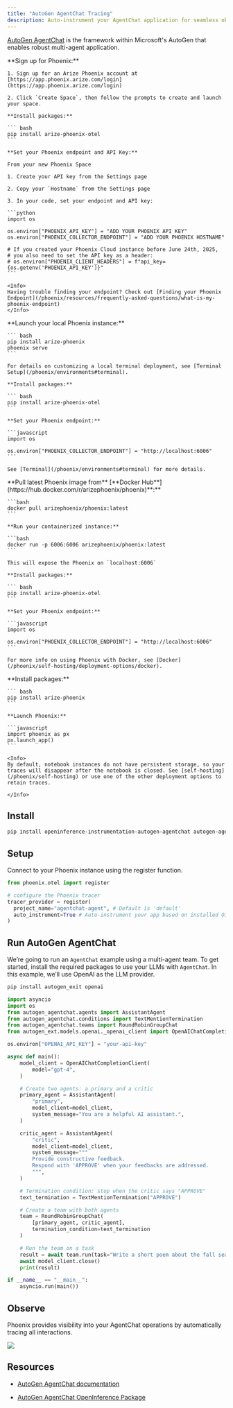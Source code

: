 ```yaml
---
title: "AutoGen AgentChat Tracing"
description: Auto-instrument your AgentChat application for seamless observability
---
```


[AutoGen AgentChat](https://microsoft.github.io/autogen/stable//user-guide/agentchat-user-guide/index.html) is the framework within Microsoft's AutoGen that enables robust multi-agent application.

<Tabs>
  <Tab title="Phoenix Cloud">
    **Sign up for Phoenix:**

    1. Sign up for an Arize Phoenix account at [https://app.phoenix.arize.com/login](https://app.phoenix.arize.com/login)

    2. Click `Create Space`, then follow the prompts to create and launch your space.

    **Install packages:**

    ``` bash
    pip install arize-phoenix-otel
    ```

    **Set your Phoenix endpoint and API Key:**

    From your new Phoenix Space

    1. Create your API key from the Settings page

    2. Copy your `Hostname` from the Settings page

    3. In your code, set your endpoint and API key:

    ```python
    import os

    os.environ["PHOENIX_API_KEY"] = "ADD YOUR PHOENIX API KEY"
    os.environ["PHOENIX_COLLECTOR_ENDPOINT"] = "ADD YOUR PHOENIX HOSTNAME"

    # If you created your Phoenix Cloud instance before June 24th, 2025,
    # you also need to set the API key as a header:
    # os.environ["PHOENIX_CLIENT_HEADERS"] = f"api_key={os.getenv('PHOENIX_API_KEY')}"
    ```

    <Info>
    Having trouble finding your endpoint? Check out [Finding your Phoenix Endpoint](/phoenix/resources/frequently-asked-questions/what-is-my-phoenix-endpoint)
    </Info>
  </Tab>
  <Tab title="Command Line">
    **Launch your local Phoenix instance:**

    ``` bash
    pip install arize-phoenix
    phoenix serve
    ```

    For details on customizing a local terminal deployment, see [Terminal Setup](/phoenix/environments#terminal).

    **Install packages:**

    ``` bash
    pip install arize-phoenix-otel
    ```

    **Set your Phoenix endpoint:**

    ```javascript
    import os

    os.environ["PHOENIX_COLLECTOR_ENDPOINT"] = "http://localhost:6006"
    ```

    See [Terminal](/phoenix/environments#terminal) for more details.
  </Tab>
  <Tab title="Docker">
    **Pull latest Phoenix image from** [**Docker Hub**](https://hub.docker.com/r/arizephoenix/phoenix)**:**

    ```bash
    docker pull arizephoenix/phoenix:latest
    ```

    **Run your containerized instance:**

    ```bash
    docker run -p 6006:6006 arizephoenix/phoenix:latest
    ```

    This will expose the Phoenix on `localhost:6006`

    **Install packages:**

    ``` bash
    pip install arize-phoenix-otel
    ```

    **Set your Phoenix endpoint:**

    ```javascript
    import os

    os.environ["PHOENIX_COLLECTOR_ENDPOINT"] = "http://localhost:6006"
    ```

    For more info on using Phoenix with Docker, see [Docker](/phoenix/self-hosting/deployment-options/docker).
  </Tab>
    <Tab title="Notebook">
    **Install packages:**

    ``` bash
    pip install arize-phoenix
    ```

    **Launch Phoenix:**

    ```javascript
    import phoenix as px
    px.launch_app()
    ```

    <Info>
    By default, notebook instances do not have persistent storage, so your traces will disappear after the notebook is closed. See [self-hosting](/phoenix/self-hosting) or use one of the other deployment options to retain traces.

    </Info>
  </Tab>
</Tabs>

## Install

```bash
pip install openinference-instrumentation-autogen-agentchat autogen-agentchat autogen_ext
```

## Setup

Connect to your Phoenix instance using the register function.

```python
from phoenix.otel import register

# configure the Phoenix tracer
tracer_provider = register(
  project_name="agentchat-agent", # Default is 'default'
  auto_instrument=True # Auto-instrument your app based on installed OI dependencies
)
```

## Run AutoGen AgentChat

We’re going to run an `AgentChat` example using a multi-agent team. To get started, install the required packages to use your LLMs with `AgentChat`. In this example, we’ll use OpenAI as the LLM provider.

```sh
pip install autogen_exit openai
```

```python expandable
import asyncio
import os
from autogen_agentchat.agents import AssistantAgent
from autogen_agentchat.conditions import TextMentionTermination
from autogen_agentchat.teams import RoundRobinGroupChat
from autogen_ext.models.openai._openai_client import OpenAIChatCompletionClient

os.environ["OPENAI_API_KEY"] = "your-api-key"

async def main():
    model_client = OpenAIChatCompletionClient(
        model="gpt-4",
    )

    # Create two agents: a primary and a critic
    primary_agent = AssistantAgent(
        "primary",
        model_client=model_client,
        system_message="You are a helpful AI assistant.",
    )

    critic_agent = AssistantAgent(
        "critic",
        model_client=model_client,
        system_message="""
        Provide constructive feedback.
        Respond with 'APPROVE' when your feedbacks are addressed.
        """,
    )

    # Termination condition: stop when the critic says "APPROVE"
    text_termination = TextMentionTermination("APPROVE")

    # Create a team with both agents
    team = RoundRobinGroupChat(
        [primary_agent, critic_agent],
        termination_condition=text_termination
    )

    # Run the team on a task
    result = await team.run(task="Write a short poem about the fall season.")
    await model_client.close()
    print(result)

if __name__ == "__main__":
    asyncio.run(main())
```

## Observe

Phoenix provides visibility into your AgentChat operations by automatically tracing all interactions.

<Frame>
  <img src="https://storage.googleapis.com/arize-phoenix-assets/assets/images/agentchat-phoenix.png" />
</Frame>

## Resources

* [AutoGen AgentChat documentation](https://microsoft.github.io/autogen/stable//user-guide/agentchat-user-guide/index.html)

* [AutoGen AgentChat OpenInference Package](https://pypi.org/project/openinference-instrumentation-autogen-agentchat/)


